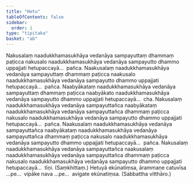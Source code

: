 ```yaml
---
title: "Hetu"
tableOfContents: false
sidebar:
  order: 1
type: "tipitaka"
basket: "ab"
---
```



<DynamicBreadcrumb />

<Division number="8">

<Paragraph number="16">
Nakusalaṃ naadukkhamasukhāya vedanāya sampayuttaṃ dhammaṃ paṭicca nakusalo naadukkhamasukhāya vedanāya sampayutto dhammo uppajjati hetupaccayā…  pañca.
</Paragraph>

<Paragraph number="17">
Naakusalaṃ naadukkhamasukhāya vedanāya sampayuttaṃ dhammaṃ paṭicca naakusalo naadukkhamasukhāya vedanāya sampayutto dhammo uppajjati hetupaccayā…  pañca.
</Paragraph>

<Paragraph number="18">
Naabyākataṃ naadukkhamasukhāya vedanāya sampayuttaṃ dhammaṃ paṭicca naabyākato naadukkhamasukhāya vedanāya sampayutto dhammo uppajjati hetupaccayā…  cha.
</Paragraph>

<Paragraph number="19">
Nakusalaṃ naadukkhamasukhāya vedanāya sampayuttañca naabyākataṃ naadukkhamasukhāya vedanāya sampayuttañca dhammaṃ paṭicca nakusalo naadukkhamasukhāya vedanāya sampayutto dhammo uppajjati hetupaccayā…  pañca.
</Paragraph>

<Paragraph number="20">
Naakusalaṃ naadukkhamasukhāya vedanāya sampayuttañca naabyākataṃ naadukkhamasukhāya vedanāya sampayuttañca dhammaṃ paṭicca nakusalo naadukkhamasukhāya vedanāya sampayutto dhammo uppajjati hetupaccayā…  pañca.
</Paragraph>

<Paragraph number="21">
Nakusalaṃ naadukkhamasukhāya vedanāya sampayuttañca naakusalaṃ naadukkhamasukhāya vedanāya sampayuttañca dhammaṃ paṭicca nakusalo naadukkhamasukhāya vedanāya sampayutto dhammo uppajjati hetupaccayā…  tīṇi. (Saṃkhittaṃ.)
</Paragraph>

<Paragraph number="22">
Hetuyā ekūnatiṃsa, ārammaṇe catuvīsa …pe…  vipāke nava …pe…  avigate ekūnatiṃsa. (Sabbattha vitthāro.)
</Paragraph>
</Division>